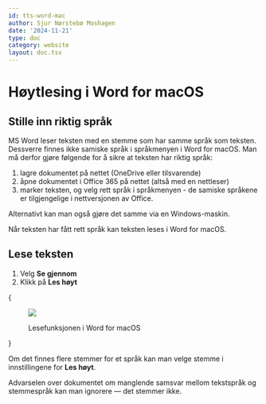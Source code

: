 ```yaml
---
id: tts-word-mac
author: Sjur Nørstebø Moshagen
date: '2024-11-21'
type: doc
category: website
layout: doc.tsx
---
```


# Høytlesing i Word for macOS

## Stille inn riktig språk

MS Word leser teksten med en stemme som har samme språk som teksten. Dessverre finnes ikke samiske språk i språkmenyen i Word for macOS. Man må derfor gjøre følgende for å sikre at teksten har riktig språk:

1. lagre dokumentet på nettet (OneDrive eller tilsvarende)
1. åpne dokumentet i Office 365 på nettet (altså med en nettleser)
1. marker teksten, og velg rett språk i språkmenyen - de samiske språkene er tilgjengelige i nettversjonen av Office.

Alternativt kan man også gjøre det samme via en Windows-maskin.

Når teksten har fått rett språk kan teksten leses i Word for macOS.

## Lese teksten

1. Velg **Se gjennom**
1. Klikk på **Les høyt**

{<figure>
  <img src="/static/images/doc/tts/mac-word-reader.png" />
  <figcaption>Lesefunksjonen i Word for macOS</figcaption>
</figure>}

Om det finnes flere stemmer for et språk kan man velge stemme i innstillingene for **Les høyt**.

Advarselen over dokumentet om manglende samsvar mellom tekstspråk og stemmespråk kan man ignorere — det stemmer ikke.
